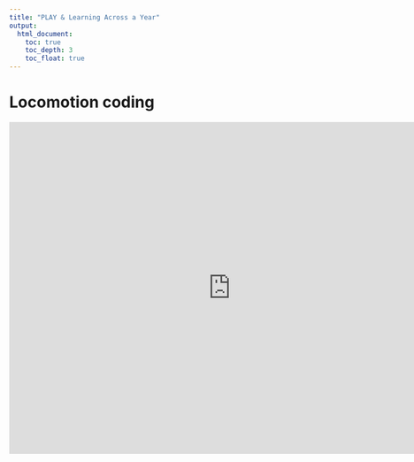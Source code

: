 ```yaml
---
title: "PLAY & Learning Across a Year"
output:
  html_document:
    toc: true
    toc_depth: 3
    toc_float: true
---
```


# Locomotion coding

<p><iframe src="https://docs.google.com/document/d/e/2PACX-1vSnCDBN9ZfxqmCPmWM6OCnwNULgDgRjJUQoJePw-C6YqnOvsfVYSVk6en1ksp2ezHRZ7E1OsmUR3LVy/pub?embedded=true"frameborder="0" width="800" height="600" allowfullscreen="true" mozallowfullscreen="true" webkitallowfullscreen="true"></iframe></p>
